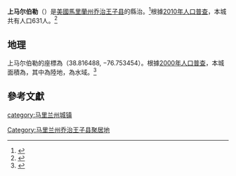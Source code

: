{{Infobox settlement
|name                     = 上马尔伯勒<br />Upper Marlboro, Maryland
| official_name           = Town of Upper Marlboro
| native_name             = 
| native_name_lang        = <!-- ISO 639-2 code e.g. "fr" for French. If more than one, use {{lang}} instead -->
|settlement_type          = [[鎮|鎮]]
|image_skyline            = Upper Marlboro Courthouse.jpg
|imagesize                = 250px
|image_caption            = 裝修中的上马尔伯勒法院
|image_seal               = <!--Upper Marlboro Town Seal.png-->
|mapsize                  = 250x200px
|image_map = Prince_George's_County_Maryland_Incorporated_and_Unincorporated_areas_Upper_Marlboro_Highlighted.svg
|map_caption              = 上马尔伯勒在馬里蘭州中的位置
|image_map1               = 
|mapsize1                 = 
|map_caption1             = 
|subdivision_type         = [[世界地理索引|國家]]
|subdivision_name         = [[美國|美國]]
|subdivision_type1        = [[美國州份|州]]
|subdivision_name1        = [[馬里蘭州|馬里蘭州]]
|subdivision_type2        = [[縣_(美國)|縣]]
|subdivision_name2        = [[乔治王子县|乔治王子县]]
|region_link              =乔治王子县
<!-- Population -->
|population_as_of         = [[2010年美國人口普查|2010年]]
|population_est           = 649
|pop_est_as_of            = 2012<ref name="2012 Pop Estimate">{{cite web|title=Population Estimates|url=http://www.census.gov/popest/data/cities/totals/2012/SUB-EST2012.html|publisher=[[United_States_Census_Bureau|United States Census Bureau]]|accessdate=2013-06-26|archive-url=https://www.webcitation.org/6HQu4Spqa?url=http://www.census.gov/popest/data/cities/totals/2012/SUB-EST2012.html|archive-date=2013-06-17|dead-url=yes}}</ref>
|population_footnotes     = <ref name ="FactFinder">{{cite web|title=American FactFinder|url=http://factfinder2.census.gov/faces/nav/jsf/pages/index.xhtml|publisher=[[United_States_Census_Bureau|United States Census Bureau]]|accessdate=2013-01-25|archive-date=2012-02-17|archive-url=https://www.webcitation.org/65WtHj6J5?url=http://factfinder2.census.gov/faces/nav/jsf/pages/index.xhtml|dead-url=no}}</ref>
|population_total         = 631
|population_density_km2   = 609.1
|population_density_sq_mi = 1577.5
|area_magnitude           = 
|area_footnotes           = <ref name ="Gazetteer files">{{cite web|title=US Gazetteer files 2010|url=http://www.census.gov/geo/www/gazetteer/files/Gaz_places_national.txt|publisher=[[United_States_Census_Bureau|United States Census Bureau]]|accessdate=2013-01-25|archive-url=https://www.webcitation.org/699nOulzi?url=http://www.census.gov/geo/www/gazetteer/files/Gaz_places_national.txt|archive-date=2012-07-14|dead-url=yes}}</ref>
|area_total_km2           = 1.11
|established_date         = 
|government_type          = 
|leader_title             = 
|leader_name              = 
|established_title        = 
|area_land_km2            = 1.04
|area_water_km2           = 0.08
|area_total_sq_mi         = 0.43
|area_land_sq_mi          = 0.40
|area_water_sq_mi         = 0.03
|elevation_m              = 7
|elevation_ft             = 23
|coordinates_display      = inline,title
|coordinates_type         = region:US_type:city
|latd = 38 |latm = 48 |lats = 59 |latNS = N
|longd = 76 |longm = 45 |longs = 12 |longEW = W
|timezone                 = [[北美東部時間|EST]]
|utc_offset               = -5
|timezone_DST             = [[北美東部夏令時間|EDT]]
|utc_offset_DST           = -4
|postal_code_type         = [[美國郵政編碼|ZIP代碼]]
|postal_code              = 20700-20799
|area_code                = 301
|blank_name               = [[聯邦信息處理標準|FIPS代碼]]
|blank_info               = 24-79875
|blank1_name              = [[地名信息系統|GNIS代碼]]
|blank1_info              = 0598208
|footnotes                = 
|website                  = 
|mayor= 
}}

'''上马尔伯勒'''（{{lang en|'''Upper Marlboro'''}}）是[[美國|美國]][[馬里蘭州|馬里蘭州]][[乔治王子县|乔治王子县]]的縣治。{{GR|6}}<ref>{{gnis|598208}}</ref>根據[[美國2010年人口普查|2010年人口普查]]，本城共有人口631人。<ref name="Census 2010">{{Cite web| url=http://factfinder2.census.gov| title=Profile of General Population and Housing Characteristics: 2010 Demographic Profile Data (DP-1): Upper Marlboro town, Maryland| publisher=U.S. Census Bureau, American Factfinder| accessdate=December 14, 2011| archive-date=2013-09-11| archive-url=https://web.archive.org/web/20130911234518/http://factfinder2.census.gov/| dead-url=no}}</ref>

==地理==
上马尔伯勒的座標為{{coord|38|48|59|N|76|45|12|W|type:city}}（38.816488, −76.753454）。{{GR|1}}根據[[美國2000年人口普查|2000年人口普查]]，本城面積為{{convert|0.43|sqmi|sqkm|2}}，其中{{convert|0.40|sqmi|sqkm|2}}為陸地，{{convert|0.03|sqmi|sqkm|2}}為水域。<ref name ="Gazetteer files">{{cite web|title=US Gazetteer files 2010|url=http://www.census.gov/geo/www/gazetteer/files/Gaz_places_national.txt|publisher=[[United_States_Census_Bureau|United States Census Bureau]]|accessdate=2013-01-25|archive-url=https://www.webcitation.org/699nOulzi?url=http://www.census.gov/geo/www/gazetteer/files/Gaz_places_national.txt|archive-date=2012-07-14|dead-url=yes}}</ref>

==參考文獻==
{{reflist|2}}

[[category:马里兰州城镇|category:马里兰州城镇]]
[[Category:马里兰州乔治王子县聚居地|Category:马里兰州乔治王子县聚居地]]